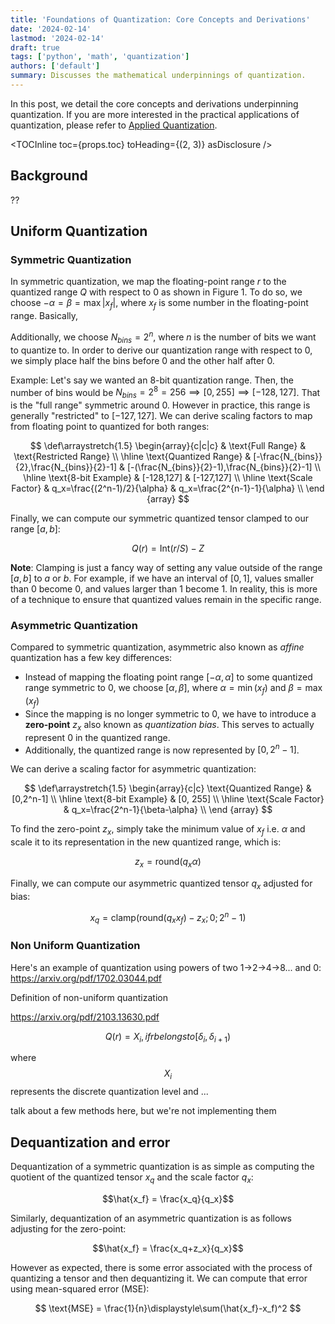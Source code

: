 ```yaml
---
title: 'Foundations of Quantization: Core Concepts and Derivations'
date: '2024-02-14'
lastmod: '2024-02-14'
draft: true
tags: ['python', 'math', 'quantization']
authors: ['default']
summary: Discusses the mathematical underpinnings of quantization.
---
```


In this post, we detail the core concepts and derivations underpinning quantization. If you are more interested in the practical applications of quantization, please refer to [Applied Quantization](./applied-quantization).

<TOCInline toc={props.toc} toHeading={(2, 3)} asDisclosure />

## Background

??

## Uniform Quantization

### Symmetric Quantization

<Diagram
  src="./foundations-of-quantization/diagram00"
  caption="Illustration of symmetric quantization mapping to restricted range [-127, 127]."
/>

In symmetric quantization, we map the floating-point range $r$ to the quantized range $Q$ with respect to $0$ as shown in Figure 1. To do so, we choose $-\alpha = \beta = \max|x_f|$, where $x_f$ is some number in the floating-point range. Basically,

Additionally, we choose $N_{bins} = 2^n$, where $n$ is the number of bits we want to quantize to. In order to derive our quantization range with respect to $0$, we simply place half the bins before $0$ and the other half after $0$.

Example: Let's say we wanted an 8-bit quantization range. Then, the number of bins would be $N_{bins} = 2^8 = 256 \implies [0,255] \implies [-128,127]$. That is the "full range" symmetric around 0. However in practice, this range is generally "restricted" to $[-127,127]$. We can derive scaling factors to map from floating point to quantized for both ranges:

$$
\def\arraystretch{1.5}
\begin{array}{c|c|c}
& \text{Full Range} & \text{Restricted Range} \\ \hline
\text{Quantized Range} & [-\frac{N_{bins}}{2},\frac{N_{bins}}{2}-1] & [-(\frac{N_{bins}}{2}-1),\frac{N_{bins}}{2}-1] \\ \hline
\text{8-bit Example} & [-128,127] & [-127,127] \\ \hline
\text{Scale Factor} & q_x=\frac{(2^n-1)/2}{\alpha} & q_x=\frac{2^{n-1}-1}{\alpha} \\
\end {array}
$$

Finally, we can compute our symmetric quantized tensor clamped to our range $[a,b]$:

$$
Q(r) = \text{Int}(r/S) - Z
$$

**Note**: Clamping is just a fancy way of setting any value outside of the range $[a,b]$ to $a$ or $b$. For example, if we have an interval of $[0,1]$, values smaller than 0 become 0, and values larger than 1 become 1. In reality, this is more of a technique to ensure that quantized values remain in the specific range.

### Asymmetric Quantization

<Diagram
  src="./foundations-of-quantization/diagram01"
  caption="Illustration of asymmetric quantization mapping to range [-128,127]."
/>

Compared to symmetric quantization, asymmetric also known as _affine_ quantization has a few key differences:

- Instead of mapping the floating point range $[-\alpha, \alpha]$ to some quantized range symmetric to $0$, we choose $[\alpha, \beta]$, where $\alpha=\min(x_f)$ and $\beta=\max(x_f)$
- Since the mapping is no longer symmetric to $0$, we have to introduce a **zero-point** $z_{x}$ also known as _quantization bias_. This serves to actually represent $0$ in the quantized range.
- Additionally, the quantized range is now represented by $[0,2^n-1]$.

We can derive a scaling factor for asymmetric quantization:

$$
\def\arraystretch{1.5}
\begin{array}{c|c}
\text{Quantized Range} & [0,2^n-1] \\ \hline
\text{8-bit Example} & [0, 255] \\ \hline
\text{Scale Factor} & q_x=\frac{2^n-1}{\beta-\alpha} \\
\end {array}
$$

To find the zero-point $z_{x}$, simply take the minimum value of $x_f$ i.e. $\alpha$ and scale it to its representation in the new quantized range, which is:

$$
z_x = \text{round}(q_x\alpha)
$$

Finally, we can compute our asymmetric quantized tensor $q_x$ adjusted for bias:

$$
x_q = \text{clamp}(\text{round}(q_xx_f)-z_x;0;2^n-1)
$$

### Non Uniform Quantization

Here's an example of quantization using powers of two 1->2->4->8... and 0: https://arxiv.org/pdf/1702.03044.pdf

Definition of non-uniform quantization

https://arxiv.org/pdf/2103.13630.pdf

$$
Q(r) = X_i, if r belongs to [\delta_i, \delta_{i+1})
$$

where $$X_i$$ represents the discrete quantization level and ...

talk about a few methods here, but we're not implementing them

## Dequantization and error

Dequantization of a symmetric quantization is as simple as computing the quotient of the quantized tensor $x_q$ and the scale factor $q_x$:

$$\hat{x_f} = \frac{x_q}{q_x}$$

Similarly, dequantization of an asymmetric quantization is as follows adjusting for the zero-point:

$$\hat{x_f} = \frac{x_q+z_x}{q_x}$$

However as expected, there is some error associated with the process of quantizing a tensor and then dequantizing it. We can compute that error using mean-squared error (MSE):

$$
\text{MSE} = \frac{1}{n}\displaystyle\sum(\hat{x_f}-x_f)^2
$$
